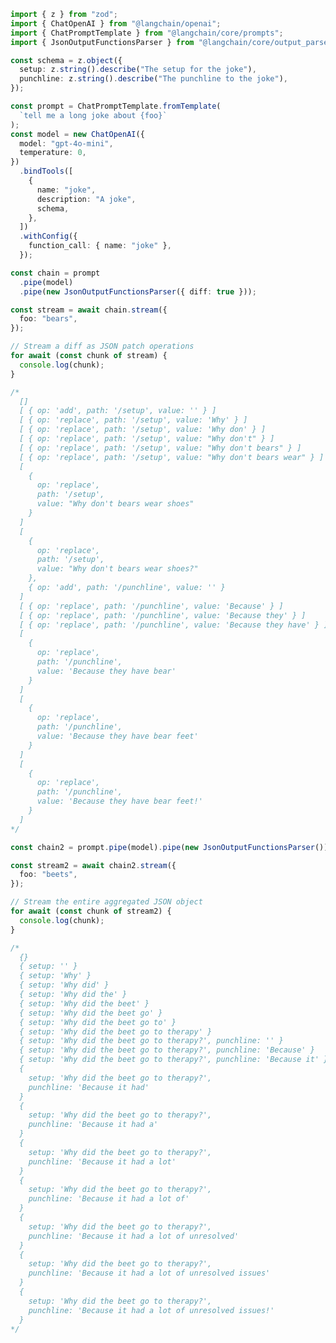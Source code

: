 ```typescript
import { z } from "zod";
import { ChatOpenAI } from "@langchain/openai";
import { ChatPromptTemplate } from "@langchain/core/prompts";
import { JsonOutputFunctionsParser } from "@langchain/core/output_parsers/openai_functions";

const schema = z.object({
  setup: z.string().describe("The setup for the joke"),
  punchline: z.string().describe("The punchline to the joke"),
});

const prompt = ChatPromptTemplate.fromTemplate(
  `tell me a long joke about {foo}`
);
const model = new ChatOpenAI({
  model: "gpt-4o-mini",
  temperature: 0,
})
  .bindTools([
    {
      name: "joke",
      description: "A joke",
      schema,
    },
  ])
  .withConfig({
    function_call: { name: "joke" },
  });

const chain = prompt
  .pipe(model)
  .pipe(new JsonOutputFunctionsParser({ diff: true }));

const stream = await chain.stream({
  foo: "bears",
});

// Stream a diff as JSON patch operations
for await (const chunk of stream) {
  console.log(chunk);
}

/*
  []
  [ { op: 'add', path: '/setup', value: '' } ]
  [ { op: 'replace', path: '/setup', value: 'Why' } ]
  [ { op: 'replace', path: '/setup', value: 'Why don' } ]
  [ { op: 'replace', path: '/setup', value: "Why don't" } ]
  [ { op: 'replace', path: '/setup', value: "Why don't bears" } ]
  [ { op: 'replace', path: '/setup', value: "Why don't bears wear" } ]
  [
    {
      op: 'replace',
      path: '/setup',
      value: "Why don't bears wear shoes"
    }
  ]
  [
    {
      op: 'replace',
      path: '/setup',
      value: "Why don't bears wear shoes?"
    },
    { op: 'add', path: '/punchline', value: '' }
  ]
  [ { op: 'replace', path: '/punchline', value: 'Because' } ]
  [ { op: 'replace', path: '/punchline', value: 'Because they' } ]
  [ { op: 'replace', path: '/punchline', value: 'Because they have' } ]
  [
    {
      op: 'replace',
      path: '/punchline',
      value: 'Because they have bear'
    }
  ]
  [
    {
      op: 'replace',
      path: '/punchline',
      value: 'Because they have bear feet'
    }
  ]
  [
    {
      op: 'replace',
      path: '/punchline',
      value: 'Because they have bear feet!'
    }
  ]
*/

const chain2 = prompt.pipe(model).pipe(new JsonOutputFunctionsParser());

const stream2 = await chain2.stream({
  foo: "beets",
});

// Stream the entire aggregated JSON object
for await (const chunk of stream2) {
  console.log(chunk);
}

/*
  {}
  { setup: '' }
  { setup: 'Why' }
  { setup: 'Why did' }
  { setup: 'Why did the' }
  { setup: 'Why did the beet' }
  { setup: 'Why did the beet go' }
  { setup: 'Why did the beet go to' }
  { setup: 'Why did the beet go to therapy' }
  { setup: 'Why did the beet go to therapy?', punchline: '' }
  { setup: 'Why did the beet go to therapy?', punchline: 'Because' }
  { setup: 'Why did the beet go to therapy?', punchline: 'Because it' }
  {
    setup: 'Why did the beet go to therapy?',
    punchline: 'Because it had'
  }
  {
    setup: 'Why did the beet go to therapy?',
    punchline: 'Because it had a'
  }
  {
    setup: 'Why did the beet go to therapy?',
    punchline: 'Because it had a lot'
  }
  {
    setup: 'Why did the beet go to therapy?',
    punchline: 'Because it had a lot of'
  }
  {
    setup: 'Why did the beet go to therapy?',
    punchline: 'Because it had a lot of unresolved'
  }
  {
    setup: 'Why did the beet go to therapy?',
    punchline: 'Because it had a lot of unresolved issues'
  }
  {
    setup: 'Why did the beet go to therapy?',
    punchline: 'Because it had a lot of unresolved issues!'
  }
*/
```